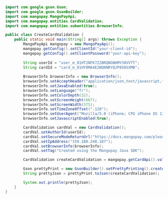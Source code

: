   
```java Java 
import com.google.gson.Gson;
import com.google.gson.GsonBuilder;
import com.mangopay.MangoPayApi;
import com.mangopay.entities.CardValidation;
import com.mangopay.entities.subentities.BrowserInfo;

public class CreateCardValidation {
    public static void main(String[] args) throws Exception {
        MangoPayApi mangopay = new MangoPayApi();
        mangopay.getConfig().setClientId("your-client-id");
        mangopay.getConfig().setClientPassword("your-api-key");
        
        String userId = "user_m_01HT2NFK7Z2BRQNGNHMY30VVTT";
        String cardId = "card_m_01HY0MA4E2WQ0NRYQJP8X8SXMB";
        
        BrowserInfo browserInfo = new BrowserInfo();
        browserInfo.setAcceptHeader("application/json,text/javascript,*/*;q=0.01<");
        browserInfo.setJavaEnabled(true);
        browserInfo.setLanguage("fr");
        browserInfo.setColorDepth(32);
        browserInfo.setScreenHeight(667);
        browserInfo.setScreenWidth(375);
        browserInfo.setTimeZoneOffset("-120");
        browserInfo.setUserAgent("Mozilla/5.0 (iPhone; CPU iPhone OS 13_6_1 like Mac OS X) AppleWebKit/605.1.15 (KHTML, like Gecko) Mobile/15E148");
        browserInfo.setJavascriptEnabled(true);

        CardValidation cardVal = new CardValidation();
        cardVal.setAuthorId(userId);
        cardVal.setSecureModeReturnUrl("https://docs.mangopay.com/please-ignore");
        cardVal.setIpAddress("159.180.248.187");
        cardVal.setBrowserInfo(browserInfo);
        cardVal.setTag("Created using the Mangopay Java SDK");

        CardValidation createCardValidation = mangopay.getCardApi().validate(cardId, cardVal);

        Gson prettyPrint = new GsonBuilder().setPrettyPrinting().create();
        String prettyJson = prettyPrint.toJson(createCardValidation);

        System.out.println(prettyJson);
    }
}
```